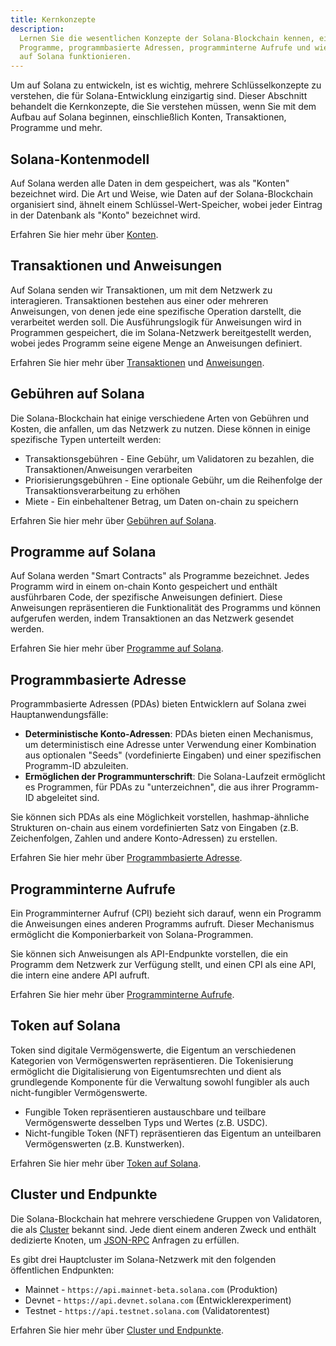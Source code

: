 ```yaml
---
title: Kernkonzepte
description:
  Lernen Sie die wesentlichen Konzepte der Solana-Blockchain kennen, einschließlich Konten, Transaktionen,
  Programme, programmbasierte Adressen, programminterne Aufrufe und wie Token
  auf Solana funktionieren.
---
```


Um auf Solana zu entwickeln, ist es wichtig, mehrere Schlüsselkonzepte zu verstehen, die für
Solana-Entwicklung einzigartig sind. Dieser Abschnitt behandelt die Kernkonzepte, die Sie verstehen müssen,
wenn Sie mit dem Aufbau auf Solana beginnen, einschließlich Konten, Transaktionen, Programme und
mehr.

## Solana-Kontenmodell

Auf Solana werden alle Daten in dem gespeichert, was als "Konten" bezeichnet wird. Die Art und Weise,
wie Daten auf der Solana-Blockchain organisiert sind, ähnelt einem Schlüssel-Wert-Speicher, wobei
jeder Eintrag in der Datenbank als "Konto" bezeichnet wird.

Erfahren Sie hier mehr über [Konten](/docs/core/accounts).

## Transaktionen und Anweisungen

Auf Solana senden wir Transaktionen, um mit dem Netzwerk zu interagieren. Transaktionen
bestehen aus einer oder mehreren Anweisungen, von denen jede eine spezifische Operation darstellt, die
verarbeitet werden soll. Die Ausführungslogik für Anweisungen wird in Programmen gespeichert,
die im Solana-Netzwerk bereitgestellt werden, wobei jedes Programm seine eigene Menge an Anweisungen definiert.

Erfahren Sie hier mehr über [Transaktionen](/docs/core/transactions) und
[Anweisungen](/docs/core/transactions#instruction).

## Gebühren auf Solana

Die Solana-Blockchain hat einige verschiedene Arten von Gebühren und Kosten, die
anfallen, um das Netzwerk zu nutzen. Diese können in einige spezifische Typen unterteilt werden:

- Transaktionsgebühren - Eine Gebühr, um Validatoren zu bezahlen, die Transaktionen/Anweisungen verarbeiten
- Priorisierungsgebühren - Eine optionale Gebühr, um die Reihenfolge der Transaktionsverarbeitung zu erhöhen
- Miete - Ein einbehaltener Betrag, um Daten on-chain zu speichern

Erfahren Sie hier mehr über [Gebühren auf Solana](/docs/core/fees).

## Programme auf Solana

Auf Solana werden "Smart Contracts" als Programme bezeichnet. Jedes Programm wird in einem
on-chain Konto gespeichert und enthält ausführbaren Code, der spezifische
Anweisungen definiert. Diese Anweisungen repräsentieren die Funktionalität des Programms und können
aufgerufen werden, indem Transaktionen an das Netzwerk gesendet werden.

Erfahren Sie hier mehr über [Programme auf Solana](/docs/core/programs).

## Programmbasierte Adresse

Programmbasierte Adressen (PDAs) bieten Entwicklern auf Solana zwei Hauptanwendungsfälle:

- **Deterministische Konto-Adressen**: PDAs bieten einen Mechanismus, um
  deterministisch eine Adresse unter Verwendung einer Kombination aus optionalen "Seeds"
  (vordefinierte Eingaben) und einer spezifischen Programm-ID abzuleiten.
- **Ermöglichen der Programmunterschrift**: Die Solana-Laufzeit ermöglicht es Programmen, für
  PDAs zu "unterzeichnen", die aus ihrer Programm-ID abgeleitet sind.

Sie können sich PDAs als eine Möglichkeit vorstellen, hashmap-ähnliche Strukturen on-chain aus einem
vordefinierten Satz von Eingaben (z.B. Zeichenfolgen, Zahlen und andere Konto-Adressen) zu erstellen.

Erfahren Sie hier mehr über [Programmbasierte Adresse](/docs/core/pda).

## Programminterne Aufrufe

Ein Programminterner Aufruf (CPI) bezieht sich darauf, wenn ein Programm die
Anweisungen eines anderen Programms aufruft. Dieser Mechanismus ermöglicht die Komponierbarkeit von
Solana-Programmen.

Sie können sich Anweisungen als API-Endpunkte vorstellen, die ein Programm dem
Netzwerk zur Verfügung stellt, und einen CPI als eine API, die intern eine andere API aufruft.

Erfahren Sie hier mehr über [Programminterne Aufrufe](/docs/core/cpi).

## Token auf Solana

Token sind digitale Vermögenswerte, die Eigentum an verschiedenen Kategorien von
Vermögenswerten repräsentieren. Die Tokenisierung ermöglicht die Digitalisierung von Eigentumsrechten und dient als
grundlegende Komponente für die Verwaltung sowohl fungibler als auch nicht-fungibler Vermögenswerte.

- Fungible Token repräsentieren austauschbare und teilbare Vermögenswerte desselben
  Typs und Wertes (z.B. USDC).
- Nicht-fungible Token (NFT) repräsentieren das Eigentum an unteilbaren Vermögenswerten (z.B.
  Kunstwerken).

Erfahren Sie hier mehr über [Token auf Solana](/docs/core/tokens).

## Cluster und Endpunkte

Die Solana-Blockchain hat mehrere verschiedene Gruppen von Validatoren, die als
[Cluster](/docs/references/clusters) bekannt sind. Jede dient einem anderen Zweck und
enthält dedizierte Knoten, um [JSON-RPC](/docs/rpc/) Anfragen zu erfüllen.

Es gibt drei Hauptcluster im Solana-Netzwerk mit den folgenden
öffentlichen Endpunkten:

- Mainnet - `https://api.mainnet-beta.solana.com` (Produktion)
- Devnet - `https://api.devnet.solana.com` (Entwicklerexperiment)
- Testnet - `https://api.testnet.solana.com` (Validatorentest)

Erfahren Sie hier mehr über [Cluster und Endpunkte](/docs/references/clusters).
